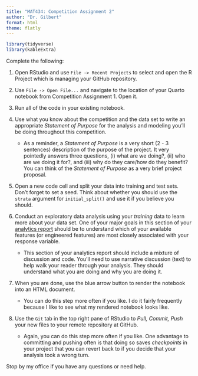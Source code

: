 ```yaml
---
title: "MAT434: Competition Assignment 2"
author: "Dr. Gilbert"
format: html 
theme: flatly
---
```


```r
library(tidyverse)
library(kableExtra)
```

Complete the following:

1. Open RStudio and use `File -> Recent Projects` to select and open the R Project which is managing your GitHub repository.

2. Use `File -> Open File...` and navigate to the location of your Quarto notebook from Competition Assignment 1. Open it.

3. Run all of the code in your existing notebook. 

4. Use what you know about the competition and the data set to write an appropriate *Statement of Purpose* for the analysis and modeling you'll be doing throughout this competition. 

    + As a reminder, a *Statement of Purpose* is a very short (2 - 3 sentences) description of the purpose of the project. It very pointedly answers three questions, (i) what are we doing?, (ii) who are we doing it for?, and (iii) why do they care/how do they benefit? You can think of the *Statement of Purpose* as a very brief project proposal.
    
5. Open a new code cell and split your data into training and test sets. Don't forget to set a seed. Think about whether you should use the `strata` argument for `initial_split()` and use it if you believe you should.

6. Conduct an exploratory data analysis using your *training* data to learn more about your data set. One of your major goals in this section of your [analytics report](https://agmath.github.io/RegressionCourse/WhatIsAnAnalyticsReport.html) should be to understand which of your available features (or engineered features) are most closely associated with your response variable.

    + This section of your analytics report should include a mixture of discussion and code. You'll need to use narrative discussion (text) to help walk your reader through your analysis. They should understand what you are doing and why you are doing it. 

7. When you are done, use the blue arrow button to render the notebook into an HTML document. 

    + You can do this step more often if you like. I do it fairly frequently because I like to see what my rendered notebook looks like.

8. Use the `Git` tab in the top right pane of RStudio to *Pull, Commit, Push* your new files to your remote repository at GitHub.

    + Again, you can do this step more often if you like. One advantage to committing and pushing often is that doing so saves *checkpoints* in your project that you can revert back to if you decide that your analysis took a wrong turn.

Stop by my office if you have any questions or need help.